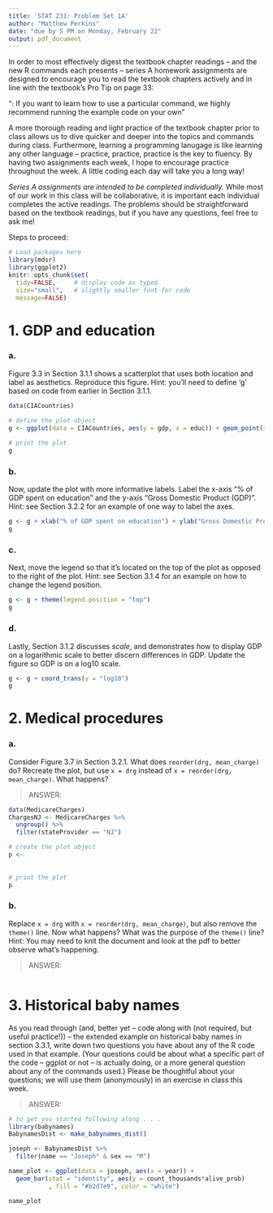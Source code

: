 ```yaml
---
title: 'STAT 231: Problem Set 1A'
author: "Matthew Perkins"
date: "due by 5 PM on Monday, February 22"
output: pdf_document
---
```


In order to most effectively digest the textbook chapter readings -- and the  new R commands each presents -- series A homework assignments are designed to encourage you to read the textbook chapters actively and in line with the textbook's Pro Tip on page 33:

"\textbf{Pro Tip}: If you want to learn how to use a particular command, we highly recommend running the example code on your own" 

A more thorough reading and light practice of the textbook chapter prior to class allows us to dive quicker and deeper into the topics and commands during class.  Furthermore, learning a programming lanugage is like learning any other language -- practice, practice, practice is the key to fluency.  By having two assignments each week, I hope to encourage practice throughout the week.  A little coding each day will take you a long way!

*Series A assignments are intended to be completed individually.*  While most of our work in this class will be collaborative, it is important each individual completes the active readings.  The problems should be straightforward based on the textbook readings, but if you have any questions, feel free to ask me!

Steps to proceed:

\begin{enumerate}
\item In RStudio, go to File > Open Project, navigate to the folder with the course-content repo, select the course-content project (course-content.Rproj), and click "Open" 
\item Pull the course-content repo (e.g. using the blue-ish down arrow in the Git tab in upper right window)
\item Copy ps1A.Rmd from the course repo to your repo (see page 6 of the GitHub Classroom Guide for Stat231 if needed)
\item Close the course-content repo project in RStudio
\item Open YOUR repo project in RStudio
\item In the ps1A.Rmd file in YOUR repo, replace "YOUR NAME HERE" with your name
\item Add in your responses, committing and pushing to YOUR repo in appropriate places along the way
\item Run "Knit PDF" 
\item Upload the pdf to Gradescope.  Don't forget to select which of your pages are associated with each problem.  \textit{You will not get credit for work on unassigned pages (e.g., if you only selected the first page but your solution spans two pages, you would lose points for any part on the second page that the grader can't see).} 
\end{enumerate}

```r
# Load packages here 
library(mdsr)   
library(ggplot2)
knitr::opts_chunk$set(
  tidy=FALSE,     # display code as typed
  size="small",   # slightly smaller font for code
  message=FALSE)   
```

\newpage
# 1. GDP and education

### a. 
Figure 3.3 in Section 3.1.1 shows a scatterplot that uses both location and label as aesthetics.  Reproduce this figure.  Hint: you'll need to define 'g' based on code from earlier in Section 3.1.1.

```r
data(CIACountries)

# define the plot object
g <- ggplot(data = CIACountries, aes(y = gdp, x = educ)) + geom_point(size = 3)
  
# print the plot 
g
```

### b.
Now, update the plot with more informative labels.  Label the x-axis "% of GDP spent on education" and the y-axis "Gross Domestic Product (GDP)".  Hint: see Section 3.2.2 for an example of one way to label the axes.

```r
g <- g + xlab("% of GDP spent on education") + ylab("Gross Domestic Product (GDP)")
g

```

### c.
Next, move the legend so that it's located on the top of the plot as opposed to the right of the plot.  Hint: see Section 3.1.4 for an example on how to change the legend position.

```r
g <- g + theme(legend.position = "top")
g
```

### d.
Lastly, Section 3.1.2 discusses *scale*, and demonstrates how to display GDP on a logarithmic scale to better discern differences in GDP.  Update the figure so GDP is on a log10 scale.  

```r
g <- g + coord_trans(y = "log10")
g
```


\newpage 
# 2. Medical procedures

### a.
Consider Figure 3.7 in Section 3.2.1.  What does `reorder(drg, mean_charge)` do?  Recreate the plot, but use `x = drg` instead of `x = reorder(drg, mean_charge)`.  What happens?

> ANSWER: 

```r
data(MedicareCharges)
ChargesNJ <- MedicareCharges %>% 
  ungroup() %>%
  filter(stateProvider == "NJ")

# create the plot object
p <- 
  
  
# print the plot
p
```

### b.
Replace `x = drg` with `x = reorder(drg, mean_charge)`, but also remove the `theme()` line.  Now what happens?  What was the purpose of the `theme()` line?  Hint: You may need to knit the document and look at the pdf to better observe what's happening.

> ANSWER:  

```r

```


\newpage 
# 3. Historical baby names

As you read through (and, better yet -- code along with (not required, but useful practice!)) -- the extended example on historical baby names in section 3.3.1, write down two questions you have about any of the R code used in that example.  (Your questions could be about what a specific part of the code -- ggplot or not -- is actually doing, or a more general question about any of the commands used.)  Please be thoughtful about your questions; we will use them (anonymously) in an exercise in class this week.

> ANSWER: 

```r
# to get you started following along . . .
library(babynames)
BabynamesDist <- make_babynames_dist()

joseph <- BabynamesDist %>%
  filter(name == "Joseph" & sex == "M")

name_plot <- ggplot(data = joseph, aes(x = year)) +
  geom_bar(stat = "identity", aes(y = count_thousands*alive_prob)
           , fill = "#b2d7e9", color = "white")

name_plot
```




